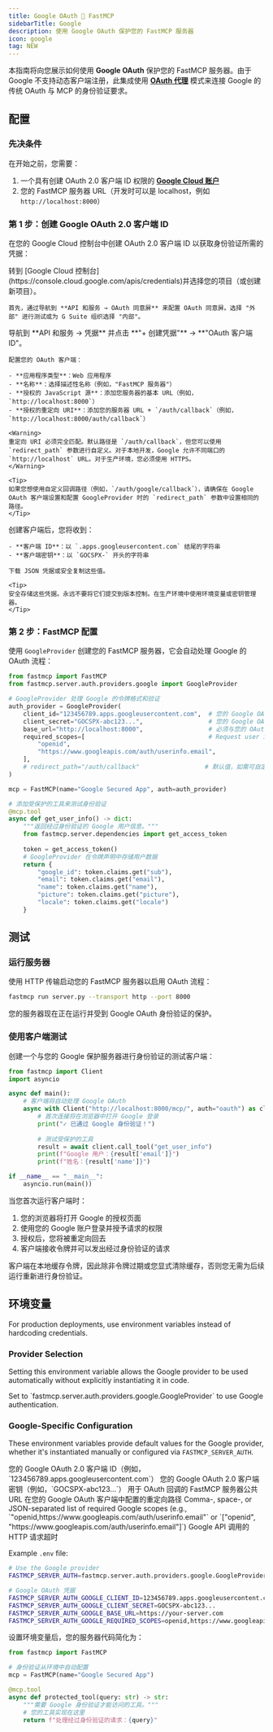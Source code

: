 ```yaml
---
title: Google OAuth 🤝 FastMCP
sidebarTitle: Google
description: 使用 Google OAuth 保护您的 FastMCP 服务器
icon: google
tag: NEW
---
```



<VersionBadge version="2.12.0" />

本指南将向您展示如何使用 **Google OAuth** 保护您的 FastMCP 服务器。由于 Google 不支持动态客户端注册，此集成使用 [**OAuth 代理**](/zh/servers/auth/oauth-proxy) 模式来连接 Google 的传统 OAuth 与 MCP 的身份验证要求。

## 配置

### 先决条件

在开始之前，您需要：
1. 一个具有创建 OAuth 2.0 客户端 ID 权限的 **[Google Cloud 账户](https://console.cloud.google.com/)**
2. 您的 FastMCP 服务器 URL（开发时可以是 localhost，例如 `http://localhost:8000`）

### 第 1 步：创建 Google OAuth 2.0 客户端 ID

在您的 Google Cloud 控制台中创建 OAuth 2.0 客户端 ID 以获取身份验证所需的凭据：

<Steps>
<Step title="导航到 OAuth 同意屏">
    转到 [Google Cloud 控制台](https://console.cloud.google.com/apis/credentials)并选择您的项目（或创建新项目）。
    
    首先，通过导航到 **API 和服务 → OAuth 同意屏** 来配置 OAuth 同意屏。选择 "外部" 进行测试或为 G Suite 组织选择 "内部"。
</Step>

<Step title="创建 OAuth 2.0 客户端 ID">
    导航到 **API 和服务 → 凭据** 并点击 **"+ 创建凭据"** → **"OAuth 客户端 ID"。
    
    配置您的 OAuth 客户端：
    
    - **应用程序类型**：Web 应用程序
    - **名称**：选择描述性名称（例如，"FastMCP 服务器"）
    - **授权的 JavaScript 源**：添加您服务器的基本 URL（例如，`http://localhost:8000`）
    - **授权的重定向 URI**：添加您的服务器 URL + `/auth/callback`（例如，`http://localhost:8000/auth/callback`）
    
    <Warning>
    重定向 URI 必须完全匹配。默认路径是 `/auth/callback`，但您可以使用 `redirect_path` 参数进行自定义。对于本地开发，Google 允许不同端口的 `http://localhost` URL。对于生产环境，您必须使用 HTTPS。
    </Warning>
    
    <Tip>
    如果您想使用自定义回调路径（例如，`/auth/google/callback`），请确保在 Google OAuth 客户端设置和配置 GoogleProvider 时的 `redirect_path` 参数中设置相同的路径。
    </Tip>
</Step>

<Step title="保存您的凭据">
    创建客户端后，您将收到：
    
    - **客户端 ID**：以 `.apps.googleusercontent.com` 结尾的字符串
    - **客户端密钥**：以 `GOCSPX-` 开头的字符串
    
    下载 JSON 凭据或安全复制这些值。
    
    <Tip>
    安全存储这些凭据。永远不要将它们提交到版本控制。在生产环境中使用环境变量或密钥管理器。
    </Tip>
</Step>
</Steps>

### 第 2 步：FastMCP 配置

使用 `GoogleProvider` 创建您的 FastMCP 服务器，它会自动处理 Google 的 OAuth 流程：

```python server.py
from fastmcp import FastMCP
from fastmcp.server.auth.providers.google import GoogleProvider

# GoogleProvider 处理 Google 的令牌格式和验证
auth_provider = GoogleProvider(
    client_id="123456789.apps.googleusercontent.com",  # 您的 Google OAuth 客户端 ID
    client_secret="GOCSPX-abc123...",                  # 您的 Google OAuth 客户端密钥
    base_url="http://localhost:8000",                  # 必须与您的 OAuth 配置匹配
    required_scopes=[                                  # Request user information
        "openid",
        "https://www.googleapis.com/auth/userinfo.email",
    ],
    # redirect_path="/auth/callback"                  # 默认值，如需可自定义
)

mcp = FastMCP(name="Google Secured App", auth=auth_provider)

# 添加受保护的工具来测试身份验证
@mcp.tool
async def get_user_info() -> dict:
    """返回经过身份验证的 Google 用户信息。"""
    from fastmcp.server.dependencies import get_access_token
    
    token = get_access_token()
    # GoogleProvider 在令牌声明中存储用户数据
    return {
        "google_id": token.claims.get("sub"),
        "email": token.claims.get("email"),
        "name": token.claims.get("name"),
        "picture": token.claims.get("picture"),
        "locale": token.claims.get("locale")
    }
```

## 测试

### 运行服务器

使用 HTTP 传输启动您的 FastMCP 服务器以启用 OAuth 流程：

```bash
fastmcp run server.py --transport http --port 8000
```

您的服务器现在正在运行并受到 Google OAuth 身份验证的保护。

### 使用客户端测试

创建一个与您的 Google 保护服务器进行身份验证的测试客户端：

```python test_client.py
from fastmcp import Client
import asyncio

async def main():
    # 客户端将自动处理 Google OAuth
    async with Client("http://localhost:8000/mcp/", auth="oauth") as client:
        # 首次连接将在浏览器中打开 Google 登录
        print("✓ 已通过 Google 身份验证！")
        
        # 测试受保护的工具
        result = await client.call_tool("get_user_info")
        print(f"Google 用户：{result['email']}")
        print(f"姓名：{result['name']}")

if __name__ == "__main__":
    asyncio.run(main())
```

当您首次运行客户端时：
1. 您的浏览器将打开 Google 的授权页面
2. 使用您的 Google 账户登录并授予请求的权限
3. 授权后，您将被重定向回去
4. 客户端接收令牌并可以发出经过身份验证的请求

<Info>
客户端在本地缓存令牌，因此除非令牌过期或您显式清除缓存，否则您无需为后续运行重新进行身份验证。
</Info>

## 环境变量

<VersionBadge version="2.12.1" />

For production deployments, use environment variables instead of hardcoding credentials.

### Provider Selection

Setting this environment variable allows the Google provider to be used automatically without explicitly instantiating it in code.

<Card>
<ParamField path="FASTMCP_SERVER_AUTH" default="Not set">
Set to `fastmcp.server.auth.providers.google.GoogleProvider` to use Google authentication.
</ParamField>
</Card>

### Google-Specific Configuration

These environment variables provide default values for the Google provider, whether it's instantiated manually or configured via `FASTMCP_SERVER_AUTH`.

<Card>
<ParamField path="FASTMCP_SERVER_AUTH_GOOGLE_CLIENT_ID" required>
您的 Google OAuth 2.0 客户端 ID（例如，`123456789.apps.googleusercontent.com`）
</ParamField>

<ParamField path="FASTMCP_SERVER_AUTH_GOOGLE_CLIENT_SECRET" required>
您的 Google OAuth 2.0 客户端密钥（例如，`GOCSPX-abc123...`）
</ParamField>

<ParamField path="FASTMCP_SERVER_AUTH_GOOGLE_BASE_URL" default="http://localhost:8000">
用于 OAuth 回调的 FastMCP 服务器公共 URL
</ParamField>

<ParamField path="FASTMCP_SERVER_AUTH_GOOGLE_REDIRECT_PATH" default="/auth/callback">
在您的 Google OAuth 客户端中配置的重定向路径
</ParamField>

<ParamField path="FASTMCP_SERVER_AUTH_GOOGLE_REQUIRED_SCOPES" default="[]">
Comma-, space-, or JSON-separated list of required Google scopes (e.g., `"openid,https://www.googleapis.com/auth/userinfo.email"` or `["openid", "https://www.googleapis.com/auth/userinfo.email"]`)
</ParamField>

<ParamField path="FASTMCP_SERVER_AUTH_GOOGLE_TIMEOUT_SECONDS" default="10">
Google API 调用的 HTTP 请求超时
</ParamField>
</Card>

Example `.env` file:
```bash
# Use the Google provider
FASTMCP_SERVER_AUTH=fastmcp.server.auth.providers.google.GoogleProvider

# Google OAuth 凭据
FASTMCP_SERVER_AUTH_GOOGLE_CLIENT_ID=123456789.apps.googleusercontent.com
FASTMCP_SERVER_AUTH_GOOGLE_CLIENT_SECRET=GOCSPX-abc123...
FASTMCP_SERVER_AUTH_GOOGLE_BASE_URL=https://your-server.com
FASTMCP_SERVER_AUTH_GOOGLE_REQUIRED_SCOPES=openid,https://www.googleapis.com/auth/userinfo.email
```

设置环境变量后，您的服务器代码简化为：

```python server.py
from fastmcp import FastMCP

# 身份验证从环境中自动配置
mcp = FastMCP(name="Google Secured App")

@mcp.tool
async def protected_tool(query: str) -> str:
    """需要 Google 身份验证才能访问的工具。"""
    # 您的工具实现在这里
    return f"处理经过身份验证的请求：{query}"
```